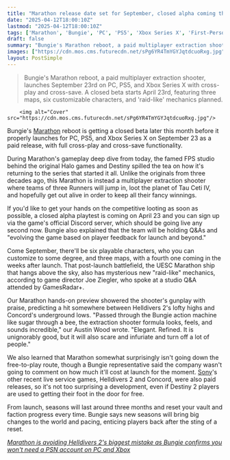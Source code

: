 ```yaml
---
title: "Marathon release date set for September, closed alpha coming this month – Bungie's extraction shooter is not free-to-play but we don't have a price yet"
date: "2025-04-12T18:00:10Z"
lastmod: "2025-04-12T18:00:10Z"
tags: ['Marathon', 'Bungie', 'PC', 'PS5', 'Xbox Series X', 'First-Person Shooter', 'FPS', 'Multiplayer', 'Extraction Shooter', 'Live Service']
draft: false
summary: "Bungie's Marathon reboot, a paid multiplayer extraction shooter, launches September 23rd on PC, PS5, and Xbox Series X with cross-play and cross-save.  A closed beta starts April 23rd, featuring three maps, six customizable characters, and  'raid-like' mechanics planned."
images: ["https://cdn.mos.cms.futurecdn.net/sPg6YR4TmYGYJqtdcuoRxg.jpg"]
layout: PostSimple
---
```

> Bungie's Marathon reboot, a paid multiplayer extraction shooter, launches September 23rd on PC, PS5, and Xbox Series X with cross-play and cross-save.  A closed beta starts April 23rd, featuring three maps, six customizable characters, and  'raid-like' mechanics planned.


        <img alt="Cover" src="https://cdn.mos.cms.futurecdn.net/sPg6YR4TmYGYJqtdcuoRxg.jpg"/>
        
Bungie's [Marathon](https://www.gamesradar.com/marathon-guide/) reboot is getting a closed beta later this month before it properly launches for PC, PS5, and Xbox Series X on September 23 as a paid release, with full cross-play and cross-save functionality.

During Marathon's gameplay deep dive from today, the famed FPS studio behind the original Halo games and Destiny spilled the tea on how it's returning to the series that started it all. Unlike the originals from three decades ago, this Marathon is instead a multiplayer extraction shooter where teams of three Runners will jump in, loot the planet of Tau Ceti IV, and hopefully get out alive in order to keep all their fancy winnings.

If you'd like to get your hands on the competitive looting as soon as possible, a closed alpha playtest is coming on April 23 and you can sign up via the game's official Discord server, which should be going live any second now. Bungie also explained that the team will be holding Q&As and "evolving the game based on player feedback for launch and beyond."

Come September, there'll be six playable characters, who you can customize to some degree, and three maps, with a fourth one coming in the weeks after launch. That post-launch battlefield, the UESC Marathon ship that hangs above the sky, also has mysterious new "raid-like" mechanics, according to game director Joe Ziegler, who spoke at a studio Q&A attended by GamesRadar+.

Our Marathon hands-on preview showered the shooter's gunplay with praise, predicting a hit somewhere between Helldivers 2's lofty highs and Concord's underground lows. "Passed through the Bungie action machine like sugar through a bee, the extraction shooter formula looks, feels, and sounds incredible," our Austin Wood wrote. "Elegant. Refined. It is unignorably good, but it will also scare and infuriate and turn off a lot of people."

We also learned that Marathon somewhat surprisingly isn't going down the free-to-play route, though a Bungie representative said the company wasn't going to comment on how much it'll cost at launch for the moment. [Sony](https://www.gamesradar.com/tag/sony/)'s other recent live service games, Helldivers 2 and Concord, were also paid releases, so it's not too surprising a development, even if Destiny 2 players are used to getting their foot in the door for free.

From launch, seasons will last around three months and reset your vault and faction progress every time. Bungie says new seasons will bring big changes to the world and pacing, enticing players back after the sting of a reset.

[<em>Marathon is avoiding Helldivers 2's biggest mistake as Bungie confirms you won't need a PSN account on PC and Xbox</em>](https://www.gamesradar.com/games/fps/marathon-is-avoiding-helldivers-2s-biggest-mistake-as-bungie-confirms-you-wont-need-a-psn-account-on-pc-and-xbox/)
        